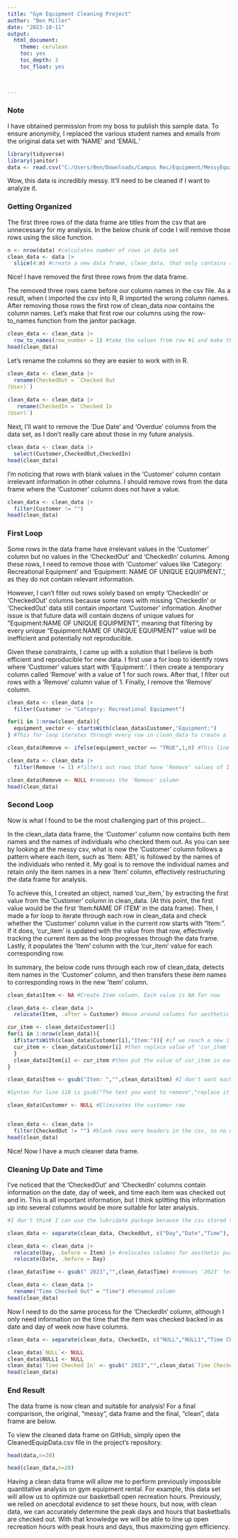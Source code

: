 ---
title: "Gym Equipment Cleaning Project"
author: "Ben Miller"
date: "2023-10-11"
output: 
  html_document:
    theme: cerulean
    toc: yes
    toc_depth: 3
    toc_float: yes
  


---


### Note 
I have obtained permission from my boss to publish this sample data. To ensure anonymity, I replaced the various student names and emails from the original data set with 'NAME' and 'EMAIL.' 

```{r}
library(tidyverse)
library(janitor)
data <- read.csv("C:/Users/Ben/Downloads/Campus Rec/Equipment/MessyEquipData.csv") #import data
```

Wow, this data is incredibly messy. It'll need to be cleaned if I want to analyze it. 

### Getting Organized

The first three rows of the data frame are titles from the csv that are unnecessary for my analysis. In the below chunk of code I will remove those rows using the slice function. 

```{r}
n <- nrow(data) #calculates number of rows in data set
clean_data <- data |> 
  slice(4:n) #create a new data frame, clean_data, that only contains rows 4 through n 
```

Nice! I have removed the first three rows from the data frame. 

The removed three rows came before our column names in the csv file. As a result, when I imported the csv into R, R imported the wrong column names. After removing those rows the first row of clean_data now contains the column names. Let's make that first row our columns using the row-to_names function from the janitor package. 

```{r}
clean_data <- clean_data |>
  row_to_names(row_number = 1) #take the values from row #1 and make them columns
head(clean_data) 
```

Let's rename the columns so they are easier to work with in R.

```{r}
clean_data <- clean_data |>
  rename(CheckedOut = `Checked Out
(User)`) 
 
clean_data <- clean_data |>
   rename(CheckedIn = `Checked In
(User)`)
```

Next, I'll want to remove the 'Due Date' and 'Overdue' columns from the data set, as I don't really care about those in my future analysis. 

```{r}
clean_data <- clean_data |>
  select(Customer,CheckedOut,CheckedIn)
head(clean_data)
```

I'm noticing that rows with blank values in the 'Customer' column contain irrelevant information in other columns. I should remove rows from the data frame where the 'Customer' column does not have a value. 

```{r}
clean_data <- clean_data |> 
  filter(Customer != "")
head(clean_data)
```

### First Loop

Some rows in the data frame have irrelevant values in the 'Customer' column but no values in the 'CheckedOut' and 'CheckedIn' columns. Among these rows, I need to remove those with 'Customer' values like 'Category: Recreational Equipment' and 'Equipment: NAME OF UNIQUE EQUIPMENT.', as they do not contain relevant information. 

However, I can't filter out rows solely based on empty 'CheckedIn' or 'CheckedOut' columns because some rows with missing 'CheckedIn' or 'CheckedOut' data still contain important 'Customer' information. 
Another issue is that future data will contain dozens of unique values for "Equipment:NAME OF UNIQUE EQUIPMENT", meaning that filtering by every unique "Equipment:NAME OF UNIQUE EQUIPMENT" value will be inefficient and potentially not reproducible. 

Given these constraints, I came up with a solution that I believe is both efficient and reproducible for new data. I first use a for loop to identify rows where 'Customer' values start with 'Equipment:'. I then create a temporary column called 'Remove' with a value of 1 for such rows. After that, I filter out rows with a 'Remove' column value of 1. Finally, I remove the 'Remove' column. 


```{r}
clean_data <- clean_data |>
  filter(Customer != "Category: Recreational Equipment")  

for(i in 1:nrow(clean_data)){
  equipment_vector <- startsWith(clean_data$Customer,"Equipment:")
} #This for loop iterates through every row in clean_data to create a logical vector indicating which rows have 'Customer' values starting with 'Equipment:'.

clean_data$Remove <- ifelse(equipment_vector == "TRUE",1,0) #This line adds a 'Remove' column in 'clean_data.' It assigns a value of 1 if the corresponding 'equipment_vector' element is "TRUE," otherwise 0. 

clean_data <- clean_data |>
  filter(Remove != 1) #filters out rows that have 'Remove' values of 1

clean_data$Remove <- NULL #removes the 'Remove' column
head(clean_data)
```

### Second Loop 

Now is what I found to be the most challenging part of this project...

In the clean_data data frame, the 'Customer' column now contains both item names and the names of individuals who checked them out. As you can see by looking at the messy csv, what is now the 'Customer' column follows a pattern where each item, such as 'Item: AB1,' is followed by the names of the individuals who rented it. My goal is to remove the individual names and retain only the item names in a new 'Item' column, effectively restructuring the data frame for analysis.

To achieve this, I created an object, named 'cur_item,' by extracting the first value from the 'Customer' column in clean_data. (At this point, the first value would be the first 'Item:NAME OF ITEM' in the data frame). Then, I made a for loop to iterate through each row in clean_data and check whether the 'Customer' column value in the current row starts with "Item:". If it does, 'cur_item' is updated with the value from that row, effectively tracking the current item as the loop progresses through the data frame. Lastly, it populates the 'Item' column with the 'cur_item' value for each corresponding row.

In summary, the below code runs through each row of clean_data, detects item names in the 'Customer' column, and then transfers these item names to corresponding rows in the new 'Item' column. 

```{r}
clean_data$Item <- NA #Create Item column. Each value is NA for now

clean_data <- clean_data |>
  relocate(Item, .after = Customer) #move around columns for aesthetic purposes

cur_item <- clean_data$Customer[1] 
for(i in 1:nrow(clean_data)){ 
  if(startsWith(clean_data$Customer[i],"Item:")){ #if we reach a new item name
  cur_item <- clean_data$Customer[i] #then replace value of 'cur_item' with the name of that new item
  }
  clean_data$Item[i] <- cur_item #then put the value of cur_item in each row of the new 'Item' column 
}

clean_data$Item <- gsub("Item: ","",clean_data$Item) #I don't want each value in the 'Item' column to start with 'Item:'

#Syntax for line 110 is gsub("The text you want to remove","replace it with this","where are you doing this at?")

clean_data$Customer <- NULL #Eliminates the customer row


clean_data <- clean_data |>
  filter(CheckedOut != "") #blank rows were headers in the csv, so no need for them for analysis. This line removes those. 
head(clean_data)
```

Nice! Now I have a much cleaner data frame.

### Cleaning Up Date and Time

I've noticed that the 'CheckedOut' and 'CheckedIn' columns contain information on the date, day of week, and time each item was checked out and in. This is all important information, but I think splitting this information up into several columns would be more suitable for later analysis. 

```{r}
#I don't think I can use the lubridate package because the csv stored the dates and times in an unorthodox way. I'll have to be a bit creative. 

clean_data <- separate(clean_data, CheckedOut, c("Day","Date","Time"), sep = ",") #Separates the values in the 'CheckedOut' column by a comma and stores the resulting components in new columns named 'Day', 'Date', and 'Time'. 

clean_data <- clean_data |>
  relocate(Day, .before = Item) |> #relocates columns for aesthetic purposes
  relocate(Date, .before = Day)

clean_data$Time <- gsub(" 2023","",clean_data$Time) #removes '2023' text from the 'Time' column. Year info isn't needed, as we only have data from the last two years.

clean_data <- clean_data |>
  rename("Time Checked Out" = "Time") #Renamed column
head(clean_data)
```

Now I need to do the same process for the 'CheckedIn' column, although I only need information on the time that the item was checked backed in as date and day of week now have columns. 

```{r}
clean_data <- separate(clean_data, CheckedIn, c("NULL","NULL1","Time Checked In"), sep = ",") #same as above. Null and null1 will be removed below. 

clean_data$`NULL`<- NULL
clean_data$NULL1 <- NULL
clean_data$`Time Checked In` <- gsub(" 2023","",clean_data$`Time Checked In`) #remove 2023 text... same as above
head(clean_data)
```

### End Result

The data frame is now clean and suitable for analysis! For a final comparison, the original, "messy", data frame and the final, "clean", data frame are below.

To view the cleaned data frame on GitHub, simply open the CleanedEquipData.csv file in the project's repository.

```{r}
head(data,n=20)
```

```{r}
head(clean_data,n=20)
```

Having a clean data frame will allow me to perform previously impossible quantitative analysis on gym equipment rental. For example, this data set will allow us to optimize our basketball open recreation hours. Previously, we relied on anecdotal evidence to set these hours, but now, with clean data, we can accurately determine the peak days and hours that basketballs are checked out. With that knowledge we will be able to line up open recreation hours with peak hours and days, thus maximizing gym efficiency. 
